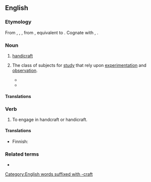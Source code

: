 ==English==

===Etymology===
From {{inh|en|enm|handcrafte}}, {{m|enm|handecraft}}, {{m|enm|hond-craft}}, from {{inh|en|ang|handcræft}}, equivalent to {{compound|en|hand|craft}}. Cognate with {{cog|nl|handkracht}}, {{cog|de|Handkraft}}.

===Noun===
{{en-noun}}

# [[handicraft]]
# {{lb|en|obsolete}} The class of subjects for [[study]] that rely upon [[experimentation]] and [[observation]].
#* {{quote-book|lang=en|year=1895|title=Proceedings of the Annual Convention - Issues 8-12  |author=National Association of State Universities and Land-Grant Colleges  |page=78 |ISBN= |passage=These are, in redecraft, the English language and literature, mathematics, psychology; in '''handcraft''', the physical sciences, physics, chemistry, biology; with regular and ample laboratory work in each. }}
#* {{quote-book|lang=en|year=1897|title=A Study in Black and White |author=Daniel Coit Gilman  |page=8 |ISBN= |passage=Accordingly, that institution or school is best which enforces habits of order, attention, obedience, discrimination, memory ; which then secures skill in '''handcraft''' and redecraft, and likewise shows how these habits and this skill may be applied in useful avocations. }}

====Translations====
{{trans-see|handicraft}}

===Verb===
{{en-verb}}

# To engage in handcraft or handicraft.

====Translations====
{{trans-top|to engage in handcraft or handicraft}}
* Finnish: {{t|fi|[[tehdä]] [[käsityö|käsityötä]]}}
{{trans-mid}}
{{trans-bottom}}

===Related terms===
* {{l|en|handcrafter}}

[[Category:English words suffixed with -craft]]